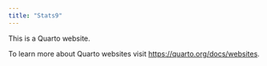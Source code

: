```yaml
---
title: "Stats9"
---
```


This is a Quarto website.

To learn more about Quarto websites visit <https://quarto.org/docs/websites>.
